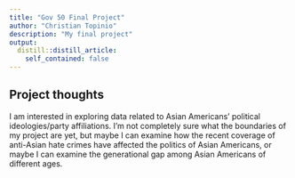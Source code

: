 ```yaml
---
title: "Gov 50 Final Project"
author: "Christian Topinio"
description: "My final project"
output:
  distill::distill_article:
    self_contained: false
---
```




## Project thoughts

I am interested in exploring data related to Asian Americans' political ideologies/party affiliations. I'm not completely sure what the boundaries of my project are yet, but maybe I can examine how the recent coverage of anti-Asian hate crimes have affected the politics of Asian Americans, or maybe I can examine the generational gap among Asian Americans of different ages.